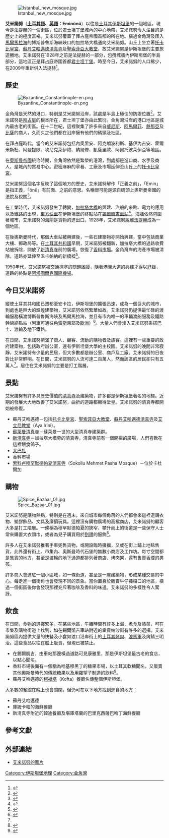 [[File:Istanbul_new_mosque.jpg|thumb]]

'''艾米諾努'''（'''[[土耳其語|土耳其語]]、[[英語|英語]]：Eminönü'''）以往是[[土耳其|土耳其]][[伊斯坦堡|伊斯坦堡]]的一個地區，現今是[[法提赫|法提赫]]的一個街區，位於[[君士坦丁堡城牆|君士坦丁堡城]]內的中心地帶，艾米諾努令人注目的是歷史上的極度富裕。艾米諾努覆蓋了拜占庭帝國首都的所在地。橫過金角灣及匯入[[馬爾馬拉海|馬爾馬拉海]]的博斯普魯斯海峽峽口的加拉塔大橋通向艾米諾努。山丘上坐立著[[托卡比皇宮|托卡比皇宮]]、[[蘇丹艾哈邁德清真寺|蘇丹艾哈邁德清真寺]]及[[聖索菲亞大教堂|聖索菲亞大教堂]]，故艾米諾努是伊斯坦堡的主要旅遊勝地。艾米諾努在1928年之前是法提赫的一部分，包攬城牆內伊斯坦堡的半島部分，這地區正是拜占庭帝國首都[[君士坦丁堡|君士坦丁堡]]。時至今日，艾米諾努的人口稀少，在2009年重新併入法提赫<ref>{{cite news | language = en | url = http://www.hurriyet.com.tr/english/domestic/10802670_p.asp | title = Eminönü to rock around the clock | publisher = Hurriyet Daily News | date = 2009-01-19 | accessdate = 02-08-2009 | archive-date = 2011-12-28 | archive-url = https://web.archive.org/web/20111228101807/http://www.hurriyet.com.tr/english/domestic/10802670_p.asp | dead-url = no }}</ref>。

== 歷史 ==
[[File:Byzantine_Constantinople-en.png|thumb]]

金角灣是天然的港口，特別是艾米諾努沿岸，該處是半島上極佳的防禦位置<ref>{{cite book | language = en | author = Stephen Mitchell | title = ''A history of the later Roman Empire, AD 284-641: the transformation of the ancient world''  | date = 2007年 | publisher = Wiley-Blackwell  | isbn = 1405108576 | pages = 第312頁 }}</ref>。艾米諾努是[[拜占庭|拜占庭]]的根本所在，君士坦丁堡亦由此繁衍。金角灣沿岸的港口地區是城內最古老的街區。在十二世紀，這裡聚集了許多來自[[威尼斯|威尼斯]]、[[阿馬爾菲|阿馬爾菲]]、[[熱那亞|熱那亞]]及[[比薩|比薩]]的商人，久而久之他們都在沿岸擁有他們的碼頭及社區。

在拜占庭時代，當今的艾米諾努包括內奧里安、阿克朗波利斯、基伊內吉安、霍爾米斯杜、阿曼提歐、坎尼克萊伊歐、納爾修、凱薩里歐、阿爾托波萊伊亞等地區。

在[[奧斯曼帝國|奧斯曼帝國]]統治時期，金角灣依然是繁榮的港灣，到處都是進口商、水手及商人，是城內的貿易中心。密密麻麻的窄巷、工廠及市場廷伸至山丘上的[[托卡比皇宮|托卡比皇宮]]。

艾米諾努這個名字反映了這個地方的歷史，艾米諾努解作「正義之前」，「Emin」是指正義，「önü」有前面、之前的意思。名稱很可能是源自碼頭上奧斯曼帝國的法院及稅關<ref name="Eminonu">{{cite web | language = en | publisher = Great Istanbul | title = Eminonu neighborhood in Istanbul | url = http://www.greatistanbul.com/eminonu.htm | accessdate = 03-08-2009 | archive-date = 2014-10-04 | archive-url = https://web.archive.org/web/20141004073548/http://www.greatistanbul.com/eminonu.htm | dead-url = no }}</ref>。

在工業時代，艾米諾努發生了轉變，[[加拉塔大橋|加拉塔大橋]]的興建、汽船的來臨、電力的應用以及鐵路的出現，[[東方快車|東方快車]]在伊斯坦堡的終點站在[[錫爾凱吉車站|錫爾凱吉車站]]<ref>{{cite book | language = en | author = Lale Surmen Aran | title = ''Rick Steves' Istanbul''  | date = 2009年  | publisher = Avalon Travel Publishing  | isbn = 1598802151 | pages = 第106頁 }}</ref>。海牆依然包圍著城市，艾米諾努的海閘是貨物的進出口。1928年，艾米諾努脫離[[法提赫|法提赫]]成為一個地區。

在後奧斯曼時代，那個大車站被興建後，一些石建築物亦開始興建，當中包括商業大樓、郵政局等。在[[土耳其共和國|土耳其共和國]]早期，艾米諾努被翻新，加拉塔大橋的過路收費站被拆除，開放了[[新清真寺_(伊斯坦堡)|新清真寺]]前的廣場，恢復了[[香料市場_(伊斯坦堡)|香料市場]]。金角灣岸的海產市場被清除，道路亦延伸至溫卡帕納的新橋樑<ref>{{cite web | language = en | publisher = Istanbul Trails | title = The Historical Part of Istanbul | url = http://www.istanbultrails.com/2009/03/the-historical-part-of-istanbul/ | accessdate = 04-08-2009 | archive-date = 2020-02-16 | archive-url = https://web.archive.org/web/20200216024026/http://www.istanbultrails.com/2009/03/the-historical-part-of-istanbul/ | dead-url = no }}</ref>。

1950年代，艾米諾努被交通擠塞的問題困擾，隨著港灣大道的興建才得以紓緩，道路的終點是[[阿塔图爾克國際機場|阿塔图爾克國際機場]]。

== 今日艾米諾努 ==

縱使土耳其共和國已遷都至安卡拉，伊斯坦堡的擴張迅速，成為一個巨大的城市，到處也是巨大的輝煌建築物，艾米諾努依然繁華如故。艾米諾努仍提供最忙碌的渡輪服務橫渡博斯普魯斯海峽及馬爾馬拉海，並且有市內唯一的車輛渡船服務及鐵路幹線終點站（列車可通往[[色雷斯|色雷斯]]東部及[[歐洲|歐洲]]）<ref>{{cite book | language = en | author = Dominic Whiting | title = ''Turkey Handbook''  | date = 2000年  | publisher = Footprint Travel Guides  | isbn = 1900949857 | pages = 第165頁 }}</ref>。大量人們會湧入艾米諾努乘搭巴士、渡輪及地下鐵路。

在日間，艾米諾努擠滿了商人、顧客、流動的購物者及旅客。這裡有一些重要的政府建築物，包括政府辦公室，還有伊斯坦堡大學的主校園。艾米諾努的晚間非常寂靜，艾米諾努有少量的民居，但大多數都是辦公室、商戶及工廠。艾米諾努的日夜對比非常鮮明。在日間，艾米諾努的人流可達二百萬人，然而該區的居民卻只有五萬人<ref name="Eminonu" />。居住在艾米諾努的主要是打工階層。

== 景點 ==

艾米諾努有許多具歷史價值的[[清真寺|清真寺]]及建築物，許多都是伊斯坦堡著名的地標。近期的發展大大地改善了艾米諾努，曲折的道路都顯得堂皇。艾米諾努的清真寺都開始被修復。

* 蘇丹艾哈邁德－包括[[托卡比皇宮|托卡比皇宮]]、[[聖索菲亞大教堂|聖索菲亞大教堂]]、[[蘇丹艾哈邁德清真寺|蘇丹艾哈邁德清真寺]]及[[艾立尼教堂|艾立尼教堂]]（Aya Irini）。
* [[蘇萊曼清真寺|蘇萊曼清真寺]]－蘇萊曼一世的大型清真寺建築群。
* [[新清真寺_(伊斯坦堡)|新清真寺]]－加拉塔大橋旁的清真寺，清真寺前有一個開揚的廣場，人們喜歡在這裡餵食鴿子。
* [[大巴扎_(伊斯坦布尔)|大巴扎]]
* 香料市場
* [[索科卢穆罕默德帕夏清真寺|索科卢穆罕默德帕夏清真寺]]（Sokollu Mehmet Pasha Mosque）－位於卡杜爾加

== 購物 ==
[[File:Spice_Bazaar_01.jpg|thumb]]

艾米諾努是購物熱點，特別是在週末，來自城市每個角落的人們都會來這裡選購衣物、塑膠飾品、文具及廉價玩具。這裡沒有購物廣場的高檔商店，艾米諾努的顧客大多是打工階層。一條稱為穆罕默德帕夏的狹窄、攀升而上的街道是一些保守人士常來購置大衣頭巾，或者為兒子購買用於[[割禮|割禮]]的服飾<ref>{{cite web | language = en | publisher = The Transit Cafe | title = Istanbul My Way | url = http://www.thetransitcafe.com/site/take_me_there/archives/2007/04/istanbul_my_way.php | author = Lisa Johnson | date = 01-04-2007 | accessdate = 05-08-2009 | archive-date = 2020-08-10 | archive-url = https://web.archive.org/web/20200810162159/http://www.thetransitcafe.com/site/take_me_there/archives/2007/04/istanbul_my_way.php | dead-url = yes }}</ref>。

許多人在艾米諾努推著手車兜售貨物，或開設臨時攤擋，又或在街上鋪上地毯售貨，此外還有街上、市集內、奧斯曼時代石堡的無數小商店及工作坊。每寸空間都是售貨的地方，甚至是渡輪的地下通道都排列著商店、烤肉架，還有售賣香煙的男孩。

許多商人會進駐一個小區域，如一條街道，甚至是一座建築物，形成某種交易的中心。每走進一個街角也會發現不同的景象。當你置身於販賣牛仔褲檔口的地區，橫過一個街區後你會發現那裡充斥著咖啡及香料的味道。艾米諾努的多樣性令人驚訝。

== 飲食 ==

在日間，食物的選擇繁多。在某些地區，午膳時間有許多上湯、煮食及熱菜，可在市集及購物街道上找到，如在錫爾凱吉車站附近的霍賈帕沙街有許多的選擇。艾米諾努區內提供大量的快餐及小食如渡口沿岸街上的[[土耳其烤肉|土耳其烤肉]]、[[浪馬軍|浪馬軍]]及烤鯖三明治。這些食品以往在船上販賣，但現已被禁止。

* 在錫爾凱吉，由車站那邊橫過道路可見康雅里，那是伊斯坦堡最古老的食店，以點心聞名。
* 香料市場後面有一個稱為哈基穆黑丁的糖果市場，以土耳其軟糖聞名，又販賣其他奧斯曼時代的傳統糖果以及用羅望子制造的飲料<ref>{{cite web | language = en | publisher = Where for the weekend | title = Turkish delight | url = http://www.wherefortheweekend.com/istanbul/ | accessdate = 05-08-2009 }}{{dead link|date=2018年1月 |bot=InternetArchiveBot |fix-attempted=yes }}</ref>。
* 蘇丹艾哈邁德的[[柯福塔|柯福塔]]（Kofta）餐廳名傳整個伊斯坦堡。

大多數的餐館在晚上也會關閉，但仍可在以下地方找到進食的地方：

* 蘇丹艾哈邁德
* 庫姆卡帕的海鮮餐廳
* 新清真寺附近的韓迪餐廳及堪庫塔蘭的巴里克西薩巴哈丁海鮮餐廳

== 參考文獻 ==
<div class="references-small">
<references />
</div>

== 外部連結 ==
{{commonscat|Eminönü}}
* [http://www.wowturkey.com/forum/viewtopic.php?t=135 艾米諾努的圖片] {{Wayback|url=http://www.wowturkey.com/forum/viewtopic.php?t=135 |date=20180509151939 }}

{{coord|41|00|N|28|56|E|display=title|region:TR_type:city_source:GNS-enwiki}}

{{DEFAULTSORT:Eminonu}}

[[Category:伊斯坦堡地理|Category:伊斯坦堡地理]]
[[Category:金角灣|Category:金角灣]]